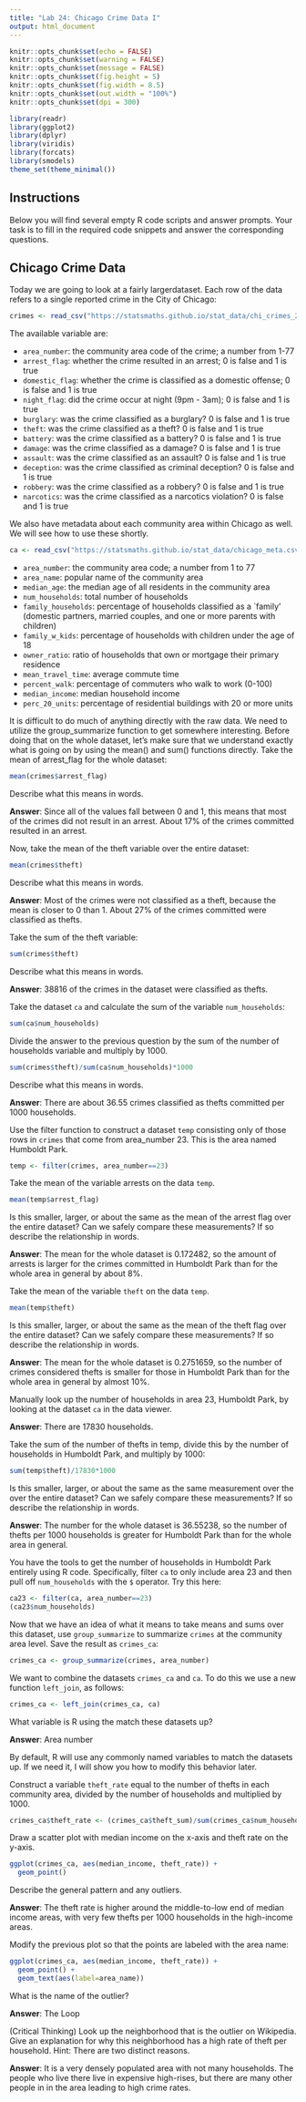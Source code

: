 ```yaml
---
title: "Lab 24: Chicago Crime Data I"
output: html_document
---
```


```r
knitr::opts_chunk$set(echo = FALSE)
knitr::opts_chunk$set(warning = FALSE)
knitr::opts_chunk$set(message = FALSE)
knitr::opts_chunk$set(fig.height = 5)
knitr::opts_chunk$set(fig.width = 8.5)
knitr::opts_chunk$set(out.width = "100%")
knitr::opts_chunk$set(dpi = 300)

library(readr)
library(ggplot2)
library(dplyr)
library(viridis)
library(forcats)
library(smodels)
theme_set(theme_minimal())
```

## Instructions

Below you will find several empty R code scripts and answer prompts. Your task
is to fill in the required code snippets and answer the corresponding
questions.

## Chicago Crime Data

Today we are going to look at a fairly largerdataset. Each row
of the data refers to a single reported crime in the City of Chicago:

```r
crimes <- read_csv("https://statsmaths.github.io/stat_data/chi_crimes_2016.csv")
```

The available variable are:

- `area_number`: the community area code of the crime; a number from 1-77
- `arrest_flag`: whether the crime resulted in an arrest; 0 is false and 1 is true                
- `domestic_flag`: whether the crime is classified as a domestic offense; 0 is false and 1 is true                    
- `night_flag`: did the crime occur at night (9pm - 3am); 0 is false and 1 is true               
- `burglary`: was the crime classified as a burglary? 0 is false and 1 is true
- `theft`: was the crime classified as a theft? 0 is false and 1 is true
- `battery`: was the crime classified as a battery? 0 is false and 1 is true
- `damage`: was the crime classified as a damage? 0 is false and 1 is true
- `assault`: was the crime classified as an assault? 0 is false and 1 is true
- `deception`: was the crime classified as criminal deception? 0 is false and 1 is true
- `robbery`: was the crime classified as a robbery? 0 is false and 1 is true
- `narcotics`: was the crime classified as a narcotics violation? 0 is false and 1 is true

We also have metadata about each community area within Chicago as well.
We will see how to use these shortly.

```r
ca <- read_csv("https://statsmaths.github.io/stat_data/chicago_meta.csv")
```

- `area_number`: the community area code; a number from 1 to 77
- `area_name`: popular name of the community area
- `median_age`: the median age of all residents in the community area
- `num_households`: total number of households
- `family_households`: percentage of households classified as a `family'
                     (domestic partners, married couples, and one or more
                     parents with children)
- `family_w_kids`: percentage of households with children under the age of 18                     
- `owner_ratio`: ratio of households that own or mortgage their primary residence                    
- `mean_travel_time`: average commute time
- `percent_walk`: percentage of commuters who walk to work (0-100)
- `median_income`: median household income
- `perc_20_units`: percentage of residential buildings with 20 or more units


It is difficult to do much of anything directly with the raw data. We
need to utilize the group_summarize function to get somewhere interesting.
Before doing that on the whole dataset, let's make sure that we understand
exactly what is going on by using the mean() and sum() functions directly.
Take the mean of arrest_flag for the whole dataset:

```r
mean(crimes$arrest_flag)
```

Describe what this means in words.

**Answer**: Since all of the values fall between 0 and 1, this means that most of the crimes did not result in an arrest. About 17% of the crimes committed resulted in an arrest.

Now, take the mean of the theft variable over the entire dataset:

```r
mean(crimes$theft)
```

Describe what this means in words.

**Answer**: Most of the crimes were not classified as a theft, because the mean is closer to 0 than 1. About 27% of the crimes committed were classified as thefts.

Take the sum of the theft variable:

```r
sum(crimes$theft)
```

Describe what this means in words.

**Answer**: 38816 of the crimes in the dataset were classified as thefts.

Take the dataset `ca` and calculate the sum of the variable `num_households`:

```r
sum(ca$num_households)
```

Divide the answer to the previous question by the sum of the number of
households variable and multiply by 1000.

```r
sum(crimes$theft)/sum(ca$num_households)*1000
```

Describe what this means in words.

**Answer**: There are about 36.55 crimes classified as thefts committed per 1000 households.

Use the filter function to construct a dataset `temp` consisting only of
those rows in `crimes` that come from area_number 23. This is the area
named Humboldt Park.

```r
temp <- filter(crimes, area_number==23)
```

Take the mean of the variable arrests on the data `temp`.

```r
mean(temp$arrest_flag)
```

Is this smaller, larger, or about the same as the mean of the arrest flag
over the entire dataset? Can we safely compare these measurements? If so
describe the relationship in words.

**Answer**: The mean for the whole dataset is 0.172482, so the amount of arrests is larger for the crimes committed in Humboldt Park than for the whole area in general by about 8%.

Take the mean of the variable `theft` on the data `temp`.

```r
mean(temp$theft)
```

Is this smaller, larger, or about the same as the mean of the theft flag
over the entire dataset? Can we safely compare these measurements? If so
describe the relationship in words.

**Answer**: The mean for the whole dataset is 0.2751659, so the number of crimes considered thefts is smaller for those in Humboldt Park than for the whole area in general by almost 10%.

Manually look up the number of households in area 23, Humboldt Park, by
looking at the dataset `ca` in the data viewer.

**Answer**: There are 17830 households.

Take the sum of the number of thefts in temp, divide this by the number of
households in Humboldt Park, and multiply by 1000:

```r
sum(temp$theft)/17830*1000
```

Is this smaller, larger, or about the same as the same measurement over the
over the entire dataset? Can we safely compare these measurements? If so
describe the relationship in words.

**Answer**: The number for the whole dataset is 36.55238, so the number of thefts per 1000 households is greater for Humboldt Park than for the whole area in general.

You have the tools to get the number of households in Humboldt Park
entirely using R code. Specifically, filter `ca` to only include area 23
and then pull off `num_households` with the `$` operator. Try this here:

```r
ca23 <- filter(ca, area_number==23)
(ca23$num_households)
```

Now that we have an idea of what it means to take means and sums over
this dataset, use `group_summarize` to summarize `crimes` at the community
area level. Save the result as `crimes_ca`:

```r
crimes_ca <- group_summarize(crimes, area_number)
```

We want to combine the datasets `crimes_ca` and `ca`. To do this we use
a new function `left_join`, as follows:

```r
crimes_ca <- left_join(crimes_ca, ca)
```

What variable is R using the match these datasets up?

**Answer**: Area number

By default, R will use any commonly named variables to match the datasets
up. If we need it, I will show you how to modify this behavior later.

Construct a variable `theft_rate` equal to the number of thefts in each
community area, divided by the number of households and multiplied by 1000.

```r
crimes_ca$theft_rate <- (crimes_ca$theft_sum)/sum(crimes_ca$num_households)*1000
```

Draw a scatter plot with median income on the x-axis and theft rate on
the y-axis.

```r
ggplot(crimes_ca, aes(median_income, theft_rate)) +
  geom_point()
```

Describe the general pattern and any outliers.

**Answer**: The theft rate is higher around the middle-to-low end of median income areas, with very few thefts per 1000 households in the high-income areas.

Modify the previous plot so that the points are labeled with the area
name:

```r
ggplot(crimes_ca, aes(median_income, theft_rate)) +
  geom_point() +
  geom_text(aes(label=area_name))
```

What is the name of the outlier?

**Answer**: The Loop

(Critical Thinking) Look up the neighborhood that is the outlier on
Wikipedia. Give an explanation for why this neighborhood has a high rate
of theft per household. Hint: There are two distinct reasons.

**Answer**: It is a very densely populated area with not many households. The people who live there live in expensive high-rises, but there are many other people in in the area leading to high crime rates.










